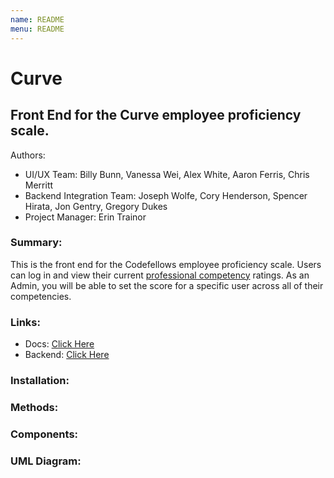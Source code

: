 ```yaml
---
name: README
menu: README
---
```


# Curve

## Front End for the Curve employee proficiency scale.

Authors: 
* UI/UX Team: Billy Bunn, Vanessa Wei, Alex White, Aaron Ferris, Chris Merritt
* Backend Integration Team: Joseph Wolfe, Cory Henderson, Spencer Hirata, Jon Gentry, Gregory Dukes
* Project Manager: Erin Trainor

### Summary:
This is the front end for the Codefellows employee proficiency scale. Users can log in and view their current [professional competency](https://codefellows.github.io/common_curriculum/career_coaching/Professional_Competencies) ratings. As an Admin, you will be able to set the score for a specific user across all of their competencies. 

### Links:

* Docs: [Click Here](www.google.com)
* Backend: [Click Here](https://github.com/CodeFellows-Curve/dotnet-api)

### Installation:


### Methods:


### Components:


### UML Diagram: